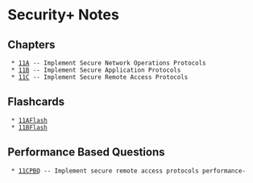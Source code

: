 = Security+ Notes =

== Chapters ==
  * [[11A]] -- Implement Secure Network Operations Protocols
  * [[11B]] -- Implement Secure Application Protocols
  * [[11C]] -- Implement Secure Remote Access Protocols

== Flashcards ==
  * [[11AFlash]]
  * [[11BFlash]]

== Performance Based Questions ==
  * [[11CPBQ]] -- Implement secure remote access protocols performance-
